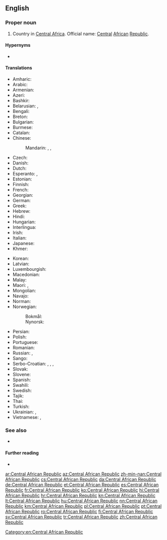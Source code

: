 ==English==

===Proper noun===
{{en-proper noun|head=[[central|Central]] [[African]] [[republic|Republic]]}}

# Country in [[Central Africa]]. Official name: [[central|Central]] [[African]] [[republic|Republic]].

====Hypernyms====
* {{l|en|Subsahara}}

====Translations====
{{trans-top|country in Central Africa}}
* Amharic: {{t|am|የመካከለኛው አፍሪካ ሪፐብሊክ}}
* Arabic: {{t|ar|جُمْهُورِيَّة أَفْرِيقِيَا اَلْوُسْطَى|f|tr=jumhūriyyat ʾafrīqiyā l-wusṭā}}
* Armenian: {{t|hy|Կենտրոնաֆրիկյան Հանրապետություն}}
* Azeri: {{t+|az|Mərkəzi Afrika Respublikası}}
* Bashkir: {{t|ba|Үҙәк Африка Республикаһы|sc=Cyrl}}
* Belarusian: {{t|be|Цэнтра́льна-Афрыка́нская Рэспу́бліка|f}}, {{t|be|ЦАР|f}}
* Bengali: {{t|bn|মধ্য আফ্রিকান প্রজাতন্ত্র}}
* Breton: {{t|br|Republik Kreizafrikan}}
* Bulgarian: {{t|bg|Централноафрика́нска репу́блика|f}}
* Burmese: {{t|my|ဗဟိုအာဖရိကသမ္မတ}}
* Catalan: {{t+|ca|República Centreafricana|f}}
* Chinese:
*: Mandarin: {{t+|cmn|中非共和國|sc=Hani}}, {{t+|cmn|中非共和国|tr=Zhōngfēi Gònghéguó|sc=Hani}}, {{t+|cmn|中非|tr=Zhōngfēi}}
* Czech: {{t+|cs|Středoafrická republika|f}}
* Danish: {{t|da|Centralafrikanske Republik}}
* Dutch: {{t+|nl|Centraal-Afrikaanse Republiek}}
* Esperanto: {{t|eo|Centr-Afrika Respubliko}}, {{t|eo|Centrafriko}}
* Estonian: {{t+|et|Kesk-Aafrika Vabariik}}
* Finnish: {{t+|fi|Keski-Afrikan tasavalta}}
* French: {{t+|fr|République centrafricaine}}
* Georgian: {{t|ka|ცენტრალური აფრიკის რესპუბლიკა|sc=Geor}}
* German: {{t+|de|Zentralafrikanische Republik}}
* Greek: {{t+|el|Κεντροαφρικανική Δημοκρατία|f}}
* Hebrew: {{t|he|הרפובליקה המרכז־אפריקנית|f|tr=ha-republika ha-merkaz afrikanit}}
* Hindi: {{t+|hi|मध्य अफ़्रीकी गणराज्य|m}}
* Hungarian: {{t+|hu|Közép-afrikai Köztársaság}}
* Interlingua: {{t|ia|Republica Centroafrican}}
* Irish: {{t|ga|Poblacht na hAfraice Láir|f}}
* Italian: {{t+|it|Repubblica Centrafricana}}
* Japanese: {{t|ja|中央アフリカ共和国|tr=ちゅうおうアフリカきょうわこく, Chūō Afurika kyōwakoku}}
* Khmer: {{t|km|សាធារណរដ្ឋអាហ្វ្រិកកណ្ដាល|tr=sa thea rak nak roth a frik kan dal|sc=Khmr}}
{{trans-mid}}
* Korean: {{t|ko|^중앙아프리카 공화국|sc=Hang}}
* Latvian: {{t|lv|Centrālāfrikas Republika|f}}
* Luxembourgish: {{t|lb|Zentralafrikanesch Republik}}
* Macedonian: {{t|mk|Централноафри́канска Репу́блика|f}}
* Malay: {{t|ms|Republik Afrika Tengah}}
* Maori: {{t|mi|te Puku o Āwherika}}, {{t|mi|Te Puku o Āwherika}}
* Mongolian: {{t|mn|Төв Африкийн Бүгд Найрамдах Улс}}
* Navajo: {{t|nv|Naakaii Łizhinii Bikéyah Beʼałnííʼ}}
* Norman: {{t|nrf|Républyique Centrafritchaine|f}}
* Norwegian: 
*: Bokmål: {{t+|nb|Den sentralafrikanske republikk}}
*: Nynorsk: {{t+|nn|Den sentralafrikanske republikken}}
* Persian: {{t|fa|جمهوری آفریقای مرکزی|tr=jomhuri-ye âfriqâyi-ye markazi}}
* Polish: {{t+|pl|Republika Środkowoafrykańska}}
* Portuguese: {{t+|pt|República Centro-Africana}}
* Romanian: {{t+|ro|Republica Centrafricană}}
* Russian: {{t|ru|Центра́льно-Африка́нская Респу́блика|f}}, {{t+|ru|ЦАР|f}}
* Sango: {{t|sg|Ködörösêse tî Bêafrîka}}
* Serbo-Croatian: {{t|sh|Средњоафричка Република|f|sc=Cyrl}}, {{t+|sh|Srednjoafrička Republika|f}}, {{t|sh|Централноафричка Република|f|sc=Cyrl}}, {{t|sh|Centralnoafrička Republika|f}}
* Slovak: {{t|sk|Stredoafrická republika|f}}
* Slovene: {{t|sl|Srednjeafriška republika|f}}
* Spanish: {{t+|es|República Centroafricana}}
* Swahili: {{t|sw|Jamhuri ya Afrika ya Kati}}
* Swedish: {{t+|sv|Centralafrikanska republiken}}
* Tajik: {{t+|tg|Ҷумҳурии Африқои Марказӣ|sc=Cyrl}}
* Thai: {{t+|th|สาธารณรัฐแอฟริกากลาง}}
* Turkish: {{t+|tr|Orta Afrika Cumhuriyeti}}
* Ukrainian: {{t|uk|Центра́льно-Африка́нська Респу́бліка|f}}, {{t|uk|ЦАР|f}}
* Vietnamese: {{t|vi|Cộng hoà Trung Phi}}, {{t|vi|Trung Phi}}
{{trans-bottom}}

===See also===
* {{l|en|Appendix:Countries of the world|Countries of the world}}

====Further reading====
* {{pedialite}}

[[Category:en:Central African Republic]]

[[ar:Central African Republic]]
[[az:Central African Republic]]
[[zh-min-nan:Central African Republic]]
[[cs:Central African Republic]]
[[da:Central African Republic]]
[[de:Central African Republic]]
[[et:Central African Republic]]
[[es:Central African Republic]]
[[fr:Central African Republic]]
[[ko:Central African Republic]]
[[hi:Central African Republic]]
[[hr:Central African Republic]]
[[kn:Central African Republic]]
[[lt:Central African Republic]]
[[hu:Central African Republic]]
[[nn:Central African Republic]]
[[km:Central African Republic]]
[[pl:Central African Republic]]
[[pt:Central African Republic]]
[[ro:Central African Republic]]
[[fi:Central African Republic]]
[[sv:Central African Republic]]
[[tr:Central African Republic]]
[[zh:Central African Republic]]